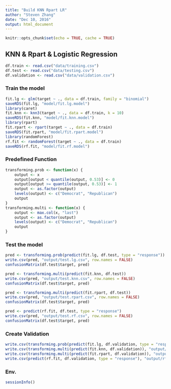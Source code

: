 ```yaml
---
title: "Build KNN Rpart LR"
author: "Steven Zhang"
date: "Dec 10, 2016"
output: html_document
---
```


```r
knitr::opts_chunk$set(echo = TRUE, cache = TRUE)
```

## KNN & Rpart & Logistic Regression

```r
df.train <- read.csv("data/training.csv")
df.test <- read.csv("data/testing.csv")
df.validation <- read.csv("data/validation.csv")
```

### Train the model

```r
fit.lg <- glm(target ~ ., data = df.train, family = "binomial")
saveRDS(fit.lg, "model/fit.lg.model")
library(caret)
fit.knn <- knn3(target ~ ., data = df.train, k = 10)
saveRDS(fit.knn, "model/fit.knn.model")
library(rpart)
fit.rpart <- rpart(target ~ ., data = df.train)
saveRDS(fit.rpart, "model/fit.rpart.model")
library(randomForest)
rf.fit <- randomForest(target ~ ., data = df.train)
saveRDS(rf.fit, "model/fit.rf.model")
```

### Predefined Function

```r
transforming.prob <- function(x) {
    output <- x
    output[output < quantile(output, 0.53)] <- 0
    output[output >= quantile(output, 0.53)] <- 1
    output <- as.factor(output)
    levels(output) <- c("Democrat", "Republican")
    output
}
transforming.multi <- function(x) {
    output <- max.col(x, "last")
    output <- as.factor(output)
    levels(output) <- c("Democrat", "Republican")
    output
}
```

### Test the model

```r
pred <- transforming.prob(predict(fit.lg, df.test, type = "response"))
write.csv(pred, "output/test.lg.csv", row.names = FALSE)
confusionMatrix(df.test$target, pred)

pred <- transforming.multi(predict(fit.knn, df.test))
write.csv(pred, "output/test.knn.csv", row.names = FALSE)
confusionMatrix(df.test$target, pred)

pred <- transforming.multi(predict(fit.rpart, df.test))
write.csv(pred, "output/test.rpart.csv", row.names = FALSE)
confusionMatrix(df.test$target, pred)

pred <- predict(rf.fit, df.test, type = "response")
write.csv(pred, "output/test.rf.csv", row.names = FALSE)
confusionMatrix(df.test$target, pred)
```

### Create Validation

```r
write.csv(transforming.prob(predict(fit.lg, df.validation, type = "response")), "output/lg.csv", row.names = FALSE)
write.csv(transforming.multi(predict(fit.knn, df.validation)), "output/knn.csv", row.names = FALSE)
write.csv(transforming.multi(predict(fit.rpart, df.validation)), "output/rpart.csv", row.names = FALSE)
write.csv(predict(rf.fit, df.validation, type = "response"), "output/rf.csv", row.names = FALSE)
```

### Env.

```r
sessionInfo()
```